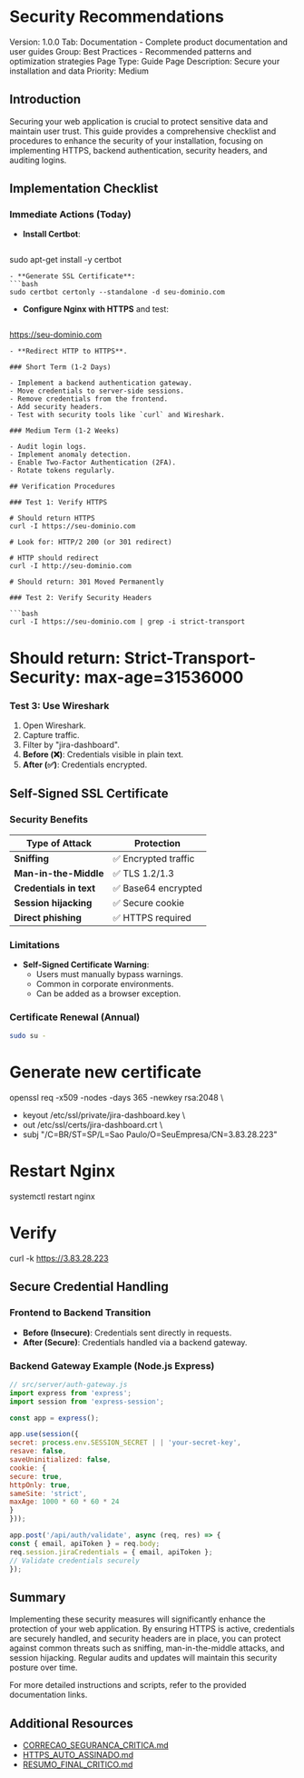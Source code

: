 # Security Recommendations

Version: 1.0.0
Tab: Documentation - Complete product documentation and user guides
Group: Best Practices - Recommended patterns and optimization strategies
Page Type: Guide
Page Description: Secure your installation and data
Priority: Medium

## Introduction

Securing your web application is crucial to protect sensitive data and maintain user trust. This guide provides a comprehensive checklist and procedures to enhance the security of your installation, focusing on implementing HTTPS, backend authentication, security headers, and auditing logins.

## Implementation Checklist

### Immediate Actions (Today)

- **Install Certbot**:
  ```bash
sudo apt-get install -y certbot
  ```
- **Generate SSL Certificate**:
  ```bash
sudo certbot certonly --standalone -d seu-dominio.com
  ```
- **Configure Nginx with HTTPS** and test:
  ```bash
https://seu-dominio.com
  ```
- **Redirect HTTP to HTTPS**.

### Short Term (1-2 Days)

- Implement a backend authentication gateway.
- Move credentials to server-side sessions.
- Remove credentials from the frontend.
- Add security headers.
- Test with security tools like `curl` and Wireshark.

### Medium Term (1-2 Weeks)

- Audit login logs.
- Implement anomaly detection.
- Enable Two-Factor Authentication (2FA).
- Rotate tokens regularly.

## Verification Procedures

### Test 1: Verify HTTPS

# Should return HTTPS
curl -I https://seu-dominio.com

# Look for: HTTP/2 200 (or 301 redirect)

# HTTP should redirect
curl -I http://seu-dominio.com

# Should return: 301 Moved Permanently

### Test 2: Verify Security Headers

```bash
curl -I https://seu-dominio.com | grep -i strict-transport
```

# Should return: Strict-Transport-Security: max-age=31536000

### Test 3: Use Wireshark

1. Open Wireshark.
2. Capture traffic.
3. Filter by "jira-dashboard".
4. **Before (❌)**: Credentials visible in plain text.
5. **After (✅)**: Credentials encrypted.

## Self-Signed SSL Certificate

### Security Benefits

| Type of Attack | Protection |
| ------------------------- | -------------------- |
| **Sniffing** | ✅ Encrypted traffic |
| **Man-in-the-Middle** | ✅ TLS 1.2/1.3 |
| **Credentials in text** | ✅ Base64 encrypted |
| **Session hijacking** | ✅ Secure cookie |
| **Direct phishing** | ✅ HTTPS required |

### Limitations

- **Self-Signed Certificate Warning**:
  - Users must manually bypass warnings.
  - Common in corporate environments.
  - Can be added as a browser exception.

### Certificate Renewal (Annual)

```bash
sudo su -

```

# Generate new certificate
openssl req -x509 -nodes -days 365 -newkey rsa:2048 \
- keyout /etc/ssl/private/jira-dashboard.key \
- out /etc/ssl/certs/jira-dashboard.crt \
- subj "/C=BR/ST=SP/L=Sao Paulo/O=SeuEmpresa/CN=3.83.28.223"

# Restart Nginx
systemctl restart nginx

# Verify
curl -k https://3.83.28.223

## Secure Credential Handling

### Frontend to Backend Transition

- **Before (Insecure)**: Credentials sent directly in requests.
- **After (Secure)**: Credentials handled via a backend gateway.

### Backend Gateway Example (Node.js Express)

```javascript
// src/server/auth-gateway.js
import express from 'express';
import session from 'express-session';

const app = express();

app.use(session({
secret: process.env.SESSION_SECRET | | 'your-secret-key',
resave: false,
saveUninitialized: false,
cookie: {
secure: true,
httpOnly: true,
sameSite: 'strict',
maxAge: 1000 * 60 * 60 * 24
}
}));

app.post('/api/auth/validate', async (req, res) => {
const { email, apiToken } = req.body;
req.session.jiraCredentials = { email, apiToken };
// Validate credentials securely
});
```

## Summary

Implementing these security measures will significantly enhance the protection of your web application. By ensuring HTTPS is active, credentials are securely handled, and security headers are in place, you can protect against common threats such as sniffing, man-in-the-middle attacks, and session hijacking. Regular audits and updates will maintain this security posture over time.

For more detailed instructions and scripts, refer to the provided documentation links.

## Additional Resources

- [CORRECAO_SEGURANCA_CRITICA.md](https://gitdocai-data/organization/org-3b5b9a00-5655-4c1f-96df-503f2619fb1c/repositories/jira-dash/CORRECAO_SEGURANCA_CRITICA.md)
- [HTTPS_AUTO_ASSINADO.md](https://gitdocai-data/organization/org-3b5b9a00-5655-4c1f-96df-503f2619fb1c/repositories/jira-dash/HTTPS_AUTO_ASSINADO.md)
- [RESUMO_FINAL_CRITICO.md](https://gitdocai-data/organization/org-3b5b9a00-5655-4c1f-96df-503f2619fb1c/repositories/jira-dash/RESUMO_FINAL_CRITICO.md)
